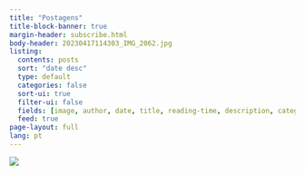 ---
title: "Postagens"
title-block-banner: true
margin-header: subscribe.html
body-header: 20230417114303_IMG_2062.jpg
listing:
  contents: posts
  sort: "date desc"
  type: default
  categories: false
  sort-ui: true
  filter-ui: false
  fields: [image, author, date, title, reading-time, description, categories]
  feed: true
page-layout: full
lang: pt
---

![](20230417114303_IMG_2062.jpg)
